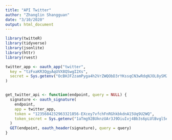 ```yaml
---
title: "API Twitter"
author: "Zhanglin Shangguan"
date: "3/10/2020"
output: html_document
---
```


```r
library(twitteR)
library(tidyverse)
library(jsonlite)
library(httr)
library(rvest)
```


```r
twitter_app <- oauth_app("twitter",
  key = "tzFxaKR3QgyAqUVX8QSwgI2Xs",
  secret = Sys.getenv("OcBHJF2zamPyga4h2VrZWQObD3rYKssqCN3wRdqNJOL8ySMZvq")
)


get_twitter_api <- function(endpoint, query = NULL) {
  signature <- oauth_signature(
    endpoint, 
    app = twitter_app,
    token = "1235684232963321856-EXcey7vfchFnRGhkbkdnA15Uq9U2WQ",
    token_secret = Sys.getenv("1aTmg92BUknzUAr3J9DiuIvj4Bb3s6pLUlBvgl5eNKca9")
  )
  GET(endpoint, oauth_header(signature), query = query)
}

```


```r





```



```r


```

```r


```


```r


```



```r


```


```r


```



```r


```



```r


```



```r


```



```r


```


```r


```